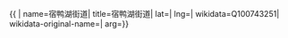 {{ {{{1|PRC admin/showdata}}}|
name=宿鸭湖街道|
title=宿鸭湖街道|
lat=|
lng=|
wikidata=Q100743251|
wikidata-original-name=|
arg={{{arg|}}}}}